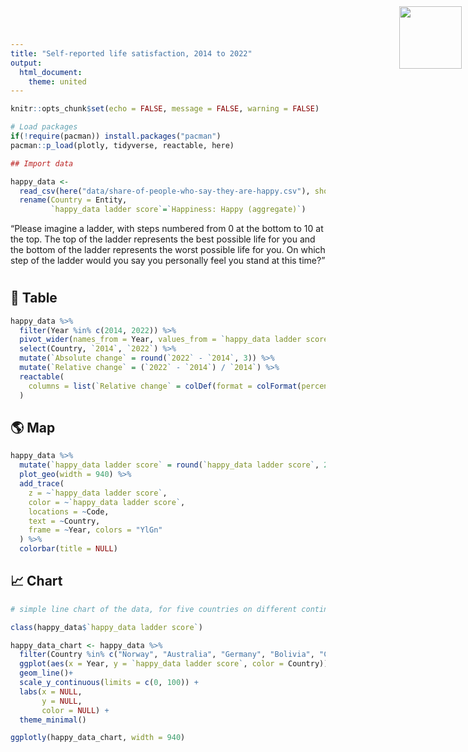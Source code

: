 ```yaml
---
title: "Self-reported life satisfaction, 2014 to 2022"
output: 
  html_document:
    theme: united
---
```


<img src="Our_World_in_Data_logo.png" style='width: 100px; position:absolute; top:0; right:0; padding:10px;'/>

<link href='https://fonts.googleapis.com/css?family=Playfair Display' rel='stylesheet'>
<style>
h1 {
    font-family: Playfair Display, Georgia, Times New Roman, "Liberation Serif", serif;
}
</style>

```r
knitr::opts_chunk$set(echo = FALSE, message = FALSE, warning = FALSE)

# Load packages 
if(!require(pacman)) install.packages("pacman")
pacman::p_load(plotly, tidyverse, reactable, here)
```


```r

## Import data

happy_data <- 
  read_csv(here("data/share-of-people-who-say-they-are-happy.csv"), show_col_types = FALSE) %>% 
  rename(Country = Entity,
         `happy_data ladder score`=`Happiness: Happy (aggregate)`)

```

“Please imagine a ladder, with steps numbered from 0 at the bottom to 10 at the top. The top of the ladder represents the best possible life for you and the bottom of the ladder represents the worst possible life for you. On which step of the ladder would you say you personally feel you stand at this time?”

# {.tabset}

## 🔢 Table

```r
happy_data %>% 
  filter(Year %in% c(2014, 2022)) %>%
  pivot_wider(names_from = Year, values_from = `happy_data ladder score`, id_cols = Country) %>% 
  select(Country, `2014`, `2022`) %>% 
  mutate(`Absolute change` = round(`2022` - `2014`, 3)) %>% 
  mutate(`Relative change` = (`2022` - `2014`) / `2014`) %>% 
  reactable(
    columns = list(`Relative change` = colDef(format = colFormat(percent = TRUE, digits = 1))) 
  )
```

## 🌎 Map

```r
happy_data %>% 
  mutate(`happy_data ladder score` = round(`happy_data ladder score`, 2)) %>%
  plot_geo(width = 940) %>% 
  add_trace(
    z = ~`happy_data ladder score`,
    color = ~`happy_data ladder score`,
    locations = ~Code,
    text = ~Country,
    frame = ~Year, colors = "YlGn"
  ) %>% 
  colorbar(title = NULL)
```


## 📈 Chart

```r
# simple line chart of the data, for five countries on different continents (ggplot, piped into ggplotly)

class(happy_data$`happy_data ladder score`)

happy_data_chart <- happy_data %>% 
  filter(Country %in% c("Norway", "Australia", "Germany", "Bolivia", "Colombia", "Albania"))%>%
  ggplot(aes(x = Year, y = `happy_data ladder score`, color = Country))+
  geom_line()+
  scale_y_continuous(limits = c(0, 100)) +
  labs(x = NULL,
       y = NULL, 
       color = NULL) +
  theme_minimal() 

ggplotly(happy_data_chart, width = 940)
```
